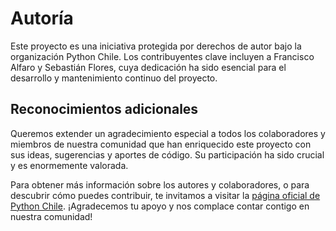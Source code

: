 # Autoría

Este proyecto es una iniciativa protegida por derechos de autor bajo la organización Python Chile. Los contribuyentes clave incluyen a Francisco Alfaro y Sebastián Flores, cuya dedicación ha sido esencial para el desarrollo y mantenimiento continuo del proyecto.

## Reconocimientos adicionales

Queremos extender un agradecimiento especial a todos los colaboradores y miembros de nuestra comunidad que han enriquecido este proyecto con sus ideas, sugerencias y aportes de código. Su participación ha sido crucial y es enormemente valorada.

Para obtener más información sobre los autores y colaboradores, o para descubrir cómo puedes contribuir, te invitamos a visitar la [página oficial de Python Chile](https://pythonchile.cl). ¡Agradecemos tu apoyo y nos complace contar contigo en nuestra comunidad!